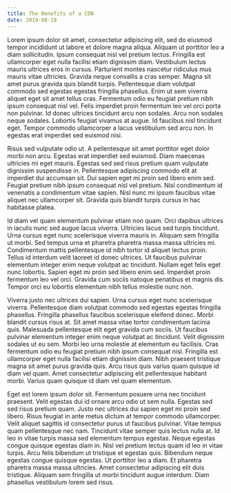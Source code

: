 ```yaml
---
title: The Benefits of a CDN
date: 2019-08-18
---
```


Lorem ipsum dolor sit amet, consectetur adipiscing elit, sed do eiusmod tempor incididunt ut labore et dolore magna aliqua. Aliquam ut porttitor leo a diam sollicitudin. Ipsum consequat nisl vel pretium lectus. Fringilla est ullamcorper eget nulla facilisi etiam dignissim diam. Vestibulum lectus mauris ultrices eros in cursus. Parturient montes nascetur ridiculus mus mauris vitae ultricies. Gravida neque convallis a cras semper. Magna sit amet purus gravida quis blandit turpis. Pellentesque diam volutpat commodo sed egestas egestas fringilla phasellus. Enim ut sem viverra aliquet eget sit amet tellus cras. Fermentum odio eu feugiat pretium nibh ipsum consequat nisl vel. Felis imperdiet proin fermentum leo vel orci porta non pulvinar. Id donec ultrices tincidunt arcu non sodales. Arcu non sodales neque sodales. Lobortis feugiat vivamus at augue. Id faucibus nisl tincidunt eget. Tempor commodo ullamcorper a lacus vestibulum sed arcu non. In egestas erat imperdiet sed euismod nisi.

Risus sed vulputate odio ut. A pellentesque sit amet porttitor eget dolor morbi non arcu. Egestas erat imperdiet sed euismod. Diam maecenas ultricies mi eget mauris. Egestas sed sed risus pretium quam vulputate dignissim suspendisse in. Pellentesque adipiscing commodo elit at imperdiet dui accumsan sit. Dui sapien eget mi proin sed libero enim sed. Feugiat pretium nibh ipsum consequat nisl vel pretium. Nisl condimentum id venenatis a condimentum vitae sapien. Nisl nunc mi ipsum faucibus vitae aliquet nec ullamcorper sit. Gravida quis blandit turpis cursus in hac habitasse platea.

Id diam vel quam elementum pulvinar etiam non quam. Orci dapibus ultrices in iaculis nunc sed augue lacus viverra. Ultricies lacus sed turpis tincidunt. Urna cursus eget nunc scelerisque viverra mauris in. Aliquam sem fringilla ut morbi. Sed tempus urna et pharetra pharetra massa massa ultricies mi. Condimentum mattis pellentesque id nibh tortor id aliquet lectus proin. Tellus id interdum velit laoreet id donec ultrices. Ut faucibus pulvinar elementum integer enim neque volutpat ac tincidunt. Nullam eget felis eget nunc lobortis. Sapien eget mi proin sed libero enim sed. Imperdiet proin fermentum leo vel orci. Gravida cum sociis natoque penatibus et magnis dis. Tempor orci eu lobortis elementum nibh tellus molestie nunc non.

Viverra justo nec ultrices dui sapien. Urna cursus eget nunc scelerisque viverra. Pellentesque diam volutpat commodo sed egestas egestas fringilla phasellus. Fringilla phasellus faucibus scelerisque eleifend donec. Morbi blandit cursus risus at. Sit amet massa vitae tortor condimentum lacinia quis. Malesuada pellentesque elit eget gravida cum sociis. Ut faucibus pulvinar elementum integer enim neque volutpat ac tincidunt. Velit dignissim sodales ut eu sem. Morbi leo urna molestie at elementum eu facilisis. Cras fermentum odio eu feugiat pretium nibh ipsum consequat nisl. Fringilla est ullamcorper eget nulla facilisi etiam dignissim diam. Nibh praesent tristique magna sit amet purus gravida quis. Arcu risus quis varius quam quisque id diam vel quam. Amet consectetur adipiscing elit pellentesque habitant morbi. Varius quam quisque id diam vel quam elementum.

Eget est lorem ipsum dolor sit. Fermentum posuere urna nec tincidunt praesent. Velit egestas dui id ornare arcu odio ut sem nulla. Egestas sed sed risus pretium quam. Justo nec ultrices dui sapien eget mi proin sed libero. Risus feugiat in ante metus dictum at tempor commodo ullamcorper. Velit aliquet sagittis id consectetur purus ut faucibus pulvinar. Vitae tempus quam pellentesque nec nam. Tincidunt vitae semper quis lectus nulla at. Id leo in vitae turpis massa sed elementum tempus egestas. Neque egestas congue quisque egestas diam in. Nisl vel pretium lectus quam id leo in vitae turpis. Arcu felis bibendum ut tristique et egestas quis. Bibendum neque egestas congue quisque egestas. Ut porttitor leo a diam. Et pharetra pharetra massa massa ultricies. Amet consectetur adipiscing elit duis tristique. Aliquam sem fringilla ut morbi tincidunt augue interdum. Diam phasellus vestibulum lorem sed risus.